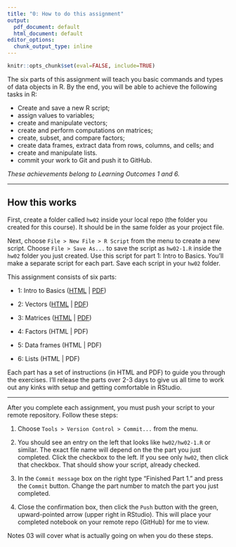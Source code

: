 ```yaml
---
title: "0: How to do this assignment"
output:
  pdf_document: default
  html_document: default
editor_options:
  chunk_output_type: inline
---
```


```r
knitr::opts_chunk$set(eval=FALSE, include=TRUE)
```

<!-- UNCOMMENT WHEN READY
I adapted this exercise from the Free Introduction to R tutorial from DataCamp (http://datacamp.com/courses/free-introduction-r). It was free but they just started charging for five of the modules.-->

The six parts of this assignment will teach you basic commands and types of data objects in R. By the end, you will be able to achieve the following tasks in R:

- Create and save a new R script;
- assign values to variables;
- create and manipulate vectors;
- create and perform computations on matrices;
- create, subset, and compare factors;
- create data frames, extract data from rows, columns, and cells; and
- create and manipulate lists.
- commit your work to Git and push it to GitHub.

*These achievements belong to Learning Outcomes 1 and 6.*

***

## How this works

First, create a folder called `hw02` inside your local repo (the folder you created for this course). It should be in the same folder as your project file.

Next, choose `File > New File > R Script` from the menu to create a new script. Choose `File > Save As...` to save the script as `hw02-1.R` inside the `hw02` folder you just created. Use this script for part 1: Intro to Basics. You'll make a separate script for each part. Save each script in your `hw02` folder.

This assignment consists of six parts:

- 1: Intro to Basics ([HTML](./01_intro_to_basics.html) | [PDF](./01_intro_to_basics.pdf))

- 2: Vectors ([HTML](./02_vectors.html) | [PDF](./02_vectors.pdf))

- 3: Matrices ([HTML](./03_matrices.html) | [PDF](./03_matrices.pdf))

- 4: Factors (HTML | PDF)

- 5: Data frames  (HTML | PDF)

- 6: Lists (HTML | PDF)

Each part has a set of instructions (in HTML and PDF) to guide you through the exercises. I'll release the parts over 2-3 days to give us all time to work out any kinks with setup and getting comfortable in RStudio. <!--Download the answer sheets by **right-clicking* on the link above, and saving them with the `.Rmd` extension in your `hw02` folder. (On Macs, do not hide the extension.)

The R Notebooks have code chunks, like that shown below, where you will type and run your code. A code chunk has instructions or commands that tell R to do things. You will learn more about these commands in the first exercise.

````
```{r}`r ""`
a <- 2
x <- a * 14
x
```
````

R Notebooks are interactive. In the upper right of each code chunk (not visible here) are a few controls, including a small green arrow  (![](../../img/run_chunk_arrow.png)) You can run each code chunk by clicking the small green arrow. When you click the arrow, every line of code in the chunk is interpreted and executed by R. If your code is correct, it will appear below the code. If the code is incorrect, you will get an error message. If you get an error, fix the code until it is correct.

**Important:** If you stop an exercise part way through and come back later, click the downward-pointing gray arrow just left of the green arrow. That will execute all of the code chunks from the start of the document up to the current chunk. Then, click the green arrow and continue.

Most code chunks in the R Notebook will have some code already present, and then a place for you to type more code. The example below assigns the value 2 to variable `a`. You are then given instructions to add more code. The instructions are comments, which begin with the hashtag (`#`) symbol.

````
```{r}`r ''`
a <- 2

# Multiply a by 12 and assign it to variable b.


# Divide variable b by 3 and assign it to variable c


# Print out variables b and c
```
````

Your final answer should look like this, with the result appearing below the code chunk.

````
```{r}`r ''`
a <- 2

# Multiply a by 12 and assign it to variable b.

b <- a * 2

# Divide variable b by 3 and assign it to variable c

c <- b / 3

# Print out variables b and c
b
c

#
```
````

```r
a <- 2

# Multiply a by 12 and assign it to variable b.

b <- a * 12

# Divide variable b by 3 and assign it to variable c

c <- b / 3

# Print out variables b and c
b
c
```
-->

***

After you complete each assignment, you must push your script to your remote repository.  Follow these steps:

1. Choose `Tools > Version Control > Commit...` from the menu.    

1. You should see an entry on the left that looks like `hw02/hw02-1.R` or similar. The exact file name will depend on the the part you just completed. Click the checkbox to the left. If you see only `hw02`, then click that checkbox. That should show your script, already checked.

8. In the `Commit message` box on the right type "Finished Part 1." and press the `Commit` button. Change the part number to match the part you just completed.

9. Close the confirmation box, then click the `Push` button with the green, upward-pointed arrow (upper right in RStudio). This will place your completed notebook on your remote repo (GitHub) for me to view.

Notes 03 will cover what is actually going on when you do these steps.


